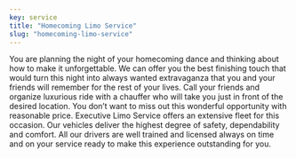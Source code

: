 ```yaml
---
key: service
title: "Homecoming Limo Service"
slug: "homecoming-limo-service"
---
```


You are planning the night of your homecoming dance and thinking about how to make it unforgettable. We can offer you the best finishing touch that would turn this night into always wanted extravaganza that you and your friends will remember for the rest of your lives. Call your friends and organize luxurious ride with a chauffer who will take you just in front of the desired location. You don’t want to miss out this wonderful opportunity with reasonable price. Executive Limo Service offers an extensive fleet for this occasion. Our vehicles deliver the highest degree of safety, dependability and comfort. All our drivers are well trained and licensed always on time and on your service ready to make this experience outstanding for you.